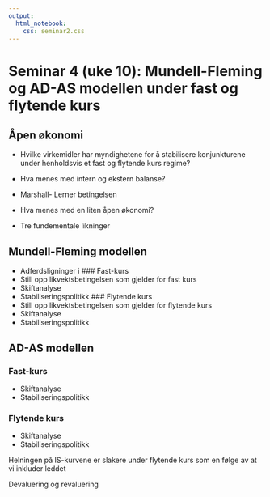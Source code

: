 ```yaml
---
output:
  html_notebook:
    css: seminar2.css
---
```


# Seminar 4 (uke 10): Mundell-Fleming og AD-AS modellen under fast og flytende kurs 
## Åpen økonomi
- Hvilke virkemidler har myndighetene for å stabilisere konjunkturene under henholdsvis et fast og flytende kurs regime?

- Hva menes med intern og ekstern balanse?

- Marshall- Lerner betingelsen

- Hva menes med en liten åpen økonomi?

- Tre fundementale likninger

## Mundell-Fleming modellen
- Adferdsligninger i 
### Fast-kurs
- Still opp likvektsbetingelsen som gjelder for fast kurs
- Skiftanalyse
- Stabiliseringspolitikk
### Flytende kurs
- Still opp likvektsbetingelsen som gjelder for flytende kurs
- Skiftanalyse
- Stabiliseringspolitikk

## AD-AS modellen
### Fast-kurs
- Skiftanalyse
- Stabiliseringspolitikk

### Flytende kurs
- Skiftanalyse
- Stabiliseringspolitikk

Helningen på IS-kurvene er slakere under flytende kurs som en følge av at vi inkluder leddet

Devaluering og revaluering
